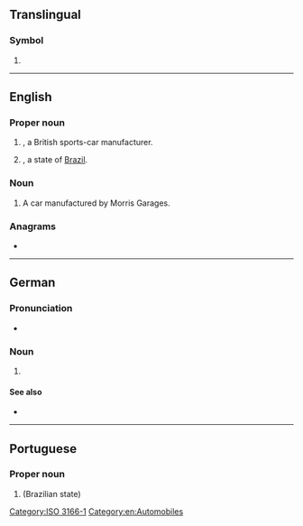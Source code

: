 {{also|mg|Mg|.mg|m.g.}}
==Translingual==

===Symbol===
{{head|mul|symbol}}

# {{n-g|The [[ISO]] 3166-1 two-letter (alpha-2) code for [[Madagascar]].}}

[[Category:ISO 3166-1]]

----

==English==
{{wikipedia|MG (car)}}

===Proper noun===
{{en-proper noun}}

# {{initialism of|en|{{w|Morris Garages}}|nodot=1}}, a British sports-car manufacturer.
# {{initialism of|en|[[Minas Gerais]]|nodot=1}}, a state of [[Brazil]].

===Noun===
{{en-noun}}

# A car manufactured by Morris Garages.

===Anagrams===
* {{anagrams|en|a=gm|GM|gm}}

[[Category:en:Automobiles]]

----

==German==

===Pronunciation===
* {{IPA|de|/ɛmˈɡeː/}}

===Noun===
{{de-noun|n|MG|gen2=MGs|MG|pl2=MGs}}

# {{initialism of|de|Maschinengewehr||machine gun}}

====See also====
* {{l|de|MP|g=f}}

----

==Portuguese==

===Proper noun===
{{head|pt|proper noun}}

# {{initialism of|pt|[[Minas Gerais]]|nodot=1}} (Brazilian state)
